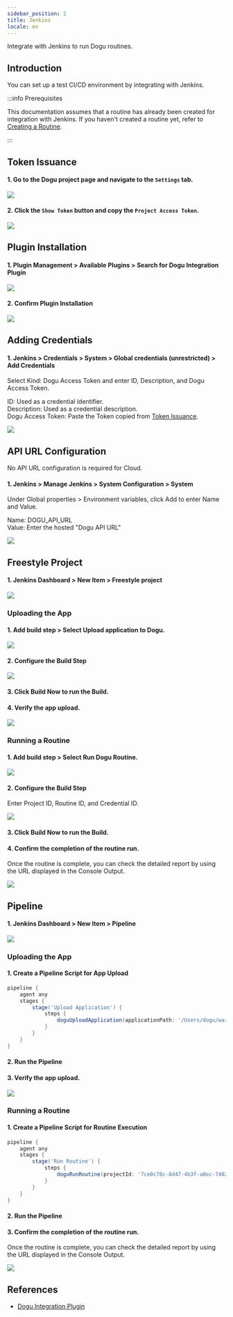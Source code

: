 ```yaml
---
sidebar_position: 2
title: Jenkins
locale: en
---
```






<CloudFreeBadge />
<SelfHostedProfessionalBadge />

Integrate with Jenkins to run Dogu routines.

## Introduction

You can set up a test CI/CD environment by integrating with Jenkins.

:::info Prerequisites

This documentation assumes that a routine has already been created for integration with Jenkins. If you haven't created a routine yet, refer to [Creating a Routine](/routine/routines/editor).

:::

## Token Issuance

#### 1. Go to the Dogu project page and navigate to the `Settings` tab.

<img src={github_move_dogu_project_settings} />

#### 2. Click the `Show Token` button and copy the `Project Access Token`.

<img src={github_create_dogu_project_token} />

## Plugin Installation

#### 1. Plugin Management > Available Plugins > Search for Dogu Integration Plugin

<img src={jenkins_search_plugin} />

#### 2. Confirm Plugin Installation

<img src={jenkins_installed_plugin} />

## Adding Credentials

#### 1. Jenkins > Credentials > System > Global credentials (unrestricted) > Add Credentials

Select Kind: Dogu Access Token and enter ID, Description, and Dogu Access Token.

ID: Used as a credential identifier.  
Description: Used as a credential description.  
Dogu Access Token: Paste the Token copied from [Token Issuance](#token-issuance).

<img src={jenkins_new_credential} />

## API URL Configuration

<Tabs groupId="edition" defaultValue="cloud" queryString>
<TabItem value="cloud" label="Cloud" default>

No API URL configuration is required for Cloud.

</TabItem>

<TabItem value="self-hosted" label="Self-Hosted">

#### 1. Jenkins > Manage Jenkins > System Configuration > System

Under Global properties > Environment variables, click Add to enter Name and Value.

Name: DOGU_API_URL  
Value: Enter the hosted "Dogu API URL"

<img src={jenkins_set_api_url} />

</TabItem>
</Tabs>

## Freestyle Project

#### 1. Jenkins Dashboard > New Item > Freestyle project

<img src={jenkins_create_freestyle} />

### Uploading the App

#### 1. Add build step > Select Upload application to Dogu.

<img src={jenkins_new_upload_application} />

#### 2. Configure the Build Step

<img src={jenkins_build_upload_application} />

#### 3. Click Build Now to run the Build.

#### 4. Verify the app upload.

<img src={github_action_upload_app} />

### Running a Routine

#### 1. Add build step > Select Run Dogu Routine.

<img src={jenkins_new_build_step} />

#### 2. Configure the Build Step

Enter Project ID, Routine ID, and Credential ID.

<img src={jenkins_set_build_step} />

#### 3. Click Build Now to run the Build.

#### 4. Confirm the completion of the routine run.

Once the routine is complete, you can check the detailed report by using the URL displayed in the Console Output.

<img src={jenkins_done_build_step} />

## Pipeline

#### 1. Jenkins Dashboard > New Item > Pipeline

<img src={jenkins_create_pipeline} />

### Uploading the App

#### 1. Create a Pipeline Script for App Upload

```groovy
pipeline {
    agent any
    stages {
        stage('Upload Application') {
            steps {
                doguUploadApplication(applicationPath: '/Users/dogu/warehouseinvasion.apk', projectId: '7ce0c78c-8d47-4b3f-a0ec-7402d14a5c08', credentialsId: 'Simple Project Access Token')
            }
        }
    }
}
```

#### 2. Run the Pipeline

#### 3. Verify the app upload.

<img src={github_action_upload_app} />

### Running a Routine

#### 1. Create a Pipeline Script for Routine Execution

```groovy
pipeline {
    agent any
    stages {
        stage('Run Routine') {
            steps {
                doguRunRoutine(projectId: '7ce0c78c-8d47-4b3f-a0ec-7402d14a5c08', routineId: '88db71bc-f6d8-4a20-8e92-50fc1477a3da', credentialsId: 'Simple Project Access Token')
            }
        }
    }
}
```

#### 2. Run the Pipeline

#### 3. Confirm the completion of the routine run.

Once the routine is complete, you can check the detailed report by using the URL displayed in the Console Output.

<img src={jenkins_done_pipeline} />

## References

- [Dogu Integration Plugin](https://plugins.jenkins.io/dogu-integration/)
